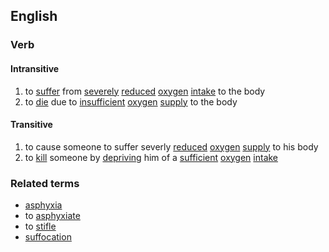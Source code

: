 ==English==
===Verb===
====Intransitive====
# to [[suffer]] from [[severe]]ly [[reduce]]d [[oxygen]] [[intake]] to the body
# to [[die]] due to [[insufficient]] [[oxygen]] [[supply]] to the body
====Transitive====
# to cause someone to suffer severly [[reduce]]d [[oxygen]] [[supply]] to his body
# to [[kill]] someone by [[deprive|depriving]] him of a [[sufficient]] [[oxygen]] [[intake]]
===Related terms===
*[[asphyxia]]
*to [[asphyxiate]]
*to [[stifle]]
*[[suffocation]]